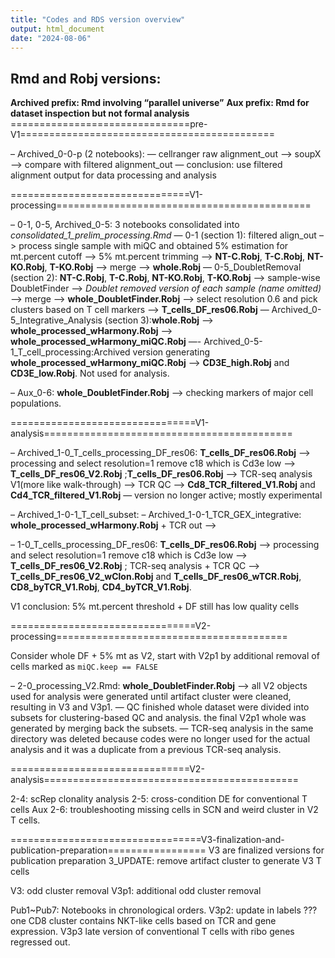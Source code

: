 ```yaml
---
title: "Codes and RDS version overview"
output: html_document
date: "2024-08-06"
---
```


## Rmd and Robj versions:

**Archived prefix: Rmd involving "parallel universe"**
**Aux prefix: Rmd for dataset inspection but not formal analysis**
===============================pre-V1============================================

-- Archived_0-0-p (2 notebooks): 
--- cellranger raw alignment_out --> soupX --> compare with filtered alignment_out
--- conclusion: use filtered alignment output for data processing and analysis

===============================V1-processing============================================

-- 0-1, 0-5, Archived_0-5: 3 notebooks consolidated into *consolidated_1_prelim_processing.Rmd*
--- 0-1 (section 1): filtered align_out --> process single sample with miQC and obtained 5% estimation for mt.percent cutoff --> 5% mt.percent trimming --> **NT-C.Robj**, **T-C.Robj**, **NT-KO.Robj**, **T-KO.Robj** --> merge --> **whole.Robj**
--- 0-5_DoubletRemoval (section 2): **NT-C.Robj**, **T-C.Robj**, **NT-KO.Robj**, **T-KO.Robj** --> sample-wise DoubletFinder --> *Doublet removed version of each sample (name omitted)* --> merge --> **whole_DoubletFinder.Robj** --> select resolution 0.6 and pick clusters based on T cell markers -->  **T_cells_DF_res06.Robj**
--- Archived_0-5_Integrative_Analysis (section 3):**whole.Robj** --> **whole_processed_wHarmony.Robj** --> **whole_processed_wHarmony_miQC.Robj**
---- Archived_0-5-1_T_cell_processing:Archived version generating **whole_processed_wHarmony_miQC.Robj** --> **CD3E_high.Robj** and **CD3E_low.Robj**. Not used for analysis.

-- Aux_0-6: **whole_DoubletFinder.Robj** --> checking markers of major cell populations.

================================V1-analysis===========================================

-- Archived_1-0_T_cells_processing_DF_res06:  **T_cells_DF_res06.Robj** --> processing and select resolution=1 remove c18 which is Cd3e low --> **T_cells_DF_res06_V2.Robj**  ;**T_cells_DF_res06.Robj** --> TCR-seq analysis V1(more like walk-through) --> TCR QC --> **Cd8_TCR_filtered_V1.Robj** and **Cd4_TCR_filtered_V1.Robj**
--- version no longer active; mostly experimental

-- Archived_1-0-1_T_cell_subset: 
-- Archived_1-0-1_TCR_GEX_integrative: **whole_processed_wHarmony.Robj** + TCR out --> 

-- 1-0_T_cells_processing_DF_res06:  **T_cells_DF_res06.Robj** --> processing and select resolution=1 remove c18 which is Cd3e low --> **T_cells_DF_res06_V2.Robj** ; TCR-seq analysis + TCR QC --> **T_cells_DF_res06_V2_wClon.Robj** and **T_cells_DF_res06_wTCR.Robj**, **CD8_byTCR_V1.Robj**, **CD4_byTCR_V1.Robj**.

V1 conclusion: 5% mt.percent threshold + DF still has low quality cells

================================V2-processing========================================

Consider whole DF + 5% mt as V2, start with V2p1 by additional removal of cells marked as `miQC.keep == FALSE`

-- 2-0_processing_V2.Rmd: **whole_DoubletFinder.Robj** --> all V2 objects used for analysis were generated until artifact cluster were cleaned, resulting in V3 and V3p1.
--- QC finished whole dataset were divided into subsets for clustering-based QC and analysis. the final V2p1 whole was generated by merging back the subsets.
--- TCR-seq analysis in the same directory was deleted because codes were no longer used for the actual analysis and it was a duplicate from a previous TCR-seq analysis.

===============================V2-analysis============================================

2-4: scRep clonality analysis
2-5: cross-condition DE for conventional T cells
Aux 2-6: troubleshooting missing cells in SCN and weird cluster in V2 T cells.

=================================V3-finalization-and-publication-preparation=================
V3 are finalized versions for publication preparation
3_UPDATE: remove artifact cluster to generate V3 T cells

V3: odd cluster removal
V3p1: additional odd cluster removal

Pub1~Pub7: Notebooks in chronological orders.
V3p2: update in labels ??? one CD8 cluster contains NKT-like cells based on TCR and gene expression.
V3p3 late version of conventional T cells with ribo genes regressed out. 





